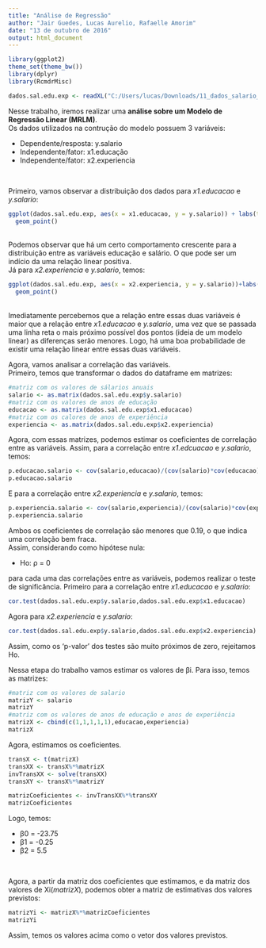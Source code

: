 ```yaml
---
title: "Análise de Regressão"
author: "Jair Guedes, Lucas Aurelio, Rafaelle Amorim"
date: "13 de outubro de 2016"
output: html_document
---
```

```r

library(ggplot2)
theme_set(theme_bw())
library(dplyr)
library(RcmdrMisc)

dados.sal.edu.exp <- readXL("C:/Users/lucas/Downloads/11_dados_salario_educacao_experiencia.xlsx")

```

Nesse trabalho, iremos realizar uma <b>análise sobre um Modelo de Regressão Linear (MRLM)</b>.
<br>
Os dados utilizados na contrução do modelo possuem 3 variáveis:
<ul>
<li>Dependente/resposta: y.salario</li>
<li>Independente/fator: x1.educação</li>
<li>Independente/fator: x2.experiencia</li>
</ul>
<br><p>
Primeiro, vamos observar a distribuição dos dados para <i>x1.educacao</i> e <i>y.salario</i>:
```r
ggplot(dados.sal.edu.exp, aes(x = x1.educacao, y = y.salario)) + labs(title="Dispersão Educação_x_Salário",x="Anos de Educação", y="Salário anual(milhares)")+
  geom_point()
```
</br>
Podemos observar que há um certo comportamento crescente para a distribuição entre as variáveis educação e salário. O que pode ser um indício da uma relação linear positiva.
</br>
Já para <i>x2.experiencia</i> e <i>y.salario</i>, temos:
```r
ggplot(dados.sal.edu.exp, aes(x = x2.experiencia, y = y.salario))+labs(title="Dispersão Experiência_x_Salário",x="Anos de Experiência", y="Salário anual(milhares)")+ 
  geom_point()
```
</br>
Imediatamente percebemos que a relação entre essas duas variáveis é maior que a relação entre <i>x1.educacao</i> e <i>y.salario</i>, uma vez que se passada uma linha reta o mais próximo possível dos pontos (ideia de um modelo linear) as diferenças serão menores. Logo, há uma boa probabilidade de existir uma relação linear entre essas duas variáveis.
</br><p>
Agora, vamos analisar a correlação das variáveis.
</br>
Primeiro, temos que transformar o dados do dataframe em matrizes:
```r
#matriz com os valores de sálarios anuais
salario <- as.matrix(dados.sal.edu.exp$y.salario)
#matriz com os valores de anos de educação
educacao <- as.matrix(dados.sal.edu.exp$x1.educacao)
#matriz com os calores de anos de experiência
experiencia <- as.matrix(dados.sal.edu.exp$x2.experiencia)
```
Agora, com essas matrizes, podemos estimar os coeficientes de correlação entre as variáveis.
Assim, para a correlação entre <i>x1.edcuacao</i> e <i>y.salario</i>, temos:
```r
p.educacao.salario <- cov(salario,educacao)/(cov(salario)*cov(educacao))
p.educacao.salario
```
E para a correlação entre <i>x2.experiencia</i> e <i>y.salario</i>, temos:
```r
p.experiencia.salario <- cov(salario,experiencia)/(cov(salario)*cov(experiencia))
p.experiencia.salario
```
Ambos os coeficientes de correlação são menores que 0.19, o que indica uma correlação bem fraca.
</br>
Assim, considerando como hipótese nula:
<ul>
<li>Ho: ρ = 0</li>
</ul>
para cada uma das correlações entre as variáveis, podemos realizar o teste de significância.
Primeiro para a correlação entre <i>x1.educacao</i> e <i>y.salario</i>:
```r
cor.test(dados.sal.edu.exp$y.salario,dados.sal.edu.exp$x1.educacao)
```
Agora para <i>x2.experiencia</i> e <i>y.salario</i>:
```r
cor.test(dados.sal.edu.exp$y.salario,dados.sal.edu.exp$x2.experiencia)
```
Assim, como os 'p-valor' dos testes são muito próximos de zero, rejeitamos Ho.
</b><p>
Nessa etapa do trabalho vamos estimar os valores de βi. Para isso, temos as matrizes:
```r
#matriz com os valores de salario
matrizY <- salario
matrizY
#matriz com os valores de anos de educação e anos de experiência
matrizX <- cbind(c(1,1,1,1,1),educacao,experiencia)
matrizX
```
Agora, estimamos os coeficientes.
```r
transX <- t(matrizX)
transXX <- transX%*%matrizX
invTransXX <- solve(transXX)
transXY <- transX%*%matrizY

matrizCoeficientes <- invTransXX%*%transXY
matrizCoeficientes
```
Logo, temos:
<ul>
<li>β0 = -23.75</li>
<li>β1 = -0.25</li>
<li>β2 = 5.5</li>
</ul>
</br><p>
Agora, a partir da matriz dos coeficientes que estimamos, e da matriz dos valores de Xi(<i>matrizX</i>), podemos obter a matriz de estimativas dos valores previstos:
```r
matrizYi <- matrizX%*%matrizCoeficientes
matrizYi
```
Assim, temos os valores acima como o vetor dos valores previstos.
</br><p>
```r
```

```r
```